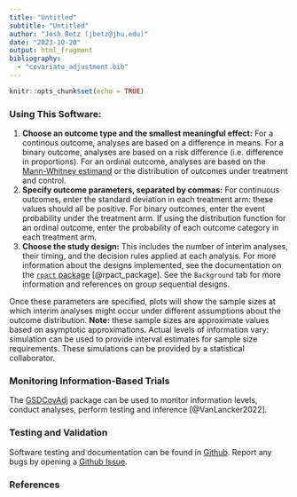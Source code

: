 ```yaml
---
title: "Untitled"
subtitle: "Untitled"
author: "Josh Betz (jbetz@jhu.edu)"
date: "2023-10-20"
output: html_fragment
bibliography:
  - "covariate_adjustment.bib"
---
```


```r
knitr::opts_chunk$set(echo = TRUE)
```

### Using This Software:

  1. **Choose an outcome type and the smallest meaningful effect:** For a continous outcome, analyses are based on a difference in means. For a binary outcome, analyses are based on a risk difference (i.e. difference in proportions). For an ordinal outcome, analyses are based on the [Mann-Whitney estimand](https://covariateadjustment.github.io/estimands.html#mann-whitney-m-w-estimand) or the distribution of outcomes under treatment and control.
  2. **Specify outcome parameters, separated by commas:** For continuous outcomes, enter the standard deviation in each treatment arm: these values should all be positive. For binary outcomes, enter the event probability under the treatment arm. If using the distribution function for an ordinal outcome, enter the probability of each outcome category in each treatment arm.
  3. **Choose the study design:** This includes the number of interim analyses, their timing, and the decision rules applied at each analysis. For more information about the designs implemented, see the documentation on the [`rpact` package](https://cran.r-project.org/web/packages/rpact/index.html) [@rpact_package]. See the `Background` tab for more information and references on group sequential designs.

Once these parameters are specified, plots will show the sample sizes at which interim analyses might occur under different assumptions about the outcome distribution. **Note:** these sample sizes are approximate values based on asymptotic approximations. Actual levels of information vary: simulation can be used to provide interval estimates for sample size requirements. These simulations can be provided by a statistical collaborator.




### Monitoring Information-Based Trials

The [GSDCovAdj](https://github.com/kelvlanc/GSDCovAdj) package can be used to monitor information levels, conduct analyses, perform testing and inference [@VanLancker2022]. 



### Testing and Validation

Software testing and documentation can be found in [Github](https://github.com/jbetz-jhu/PICARD). Report any bugs by opening a [Github Issue](https://github.com/jbetz-jhu/PICARD/issues). 




### References

